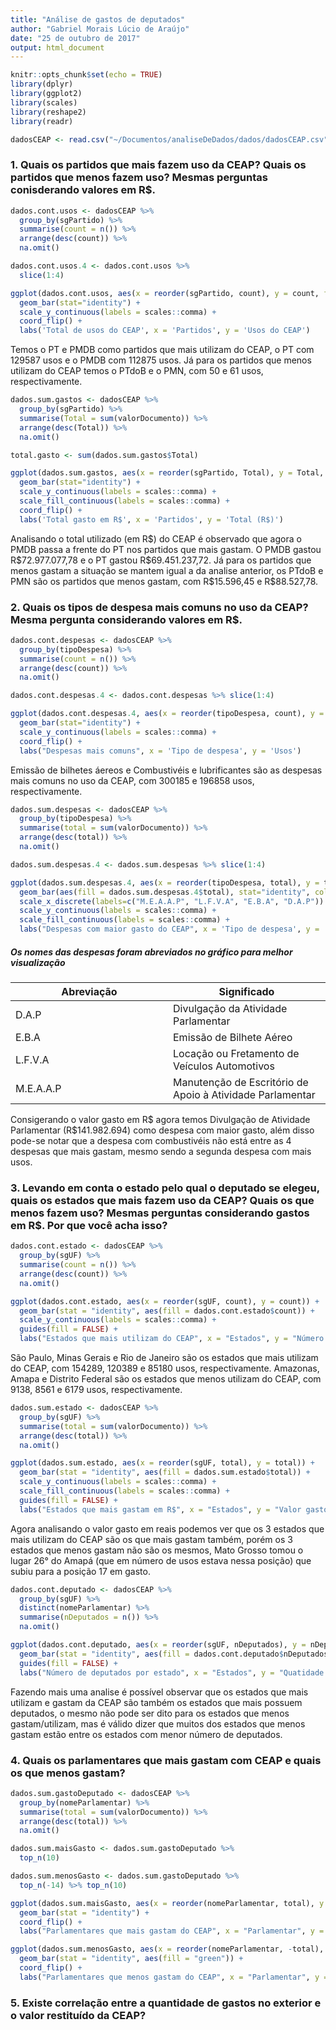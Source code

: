 ```yaml
---
title: "Análise de gastos de deputados"
author: "Gabriel Morais Lúcio de Araújo"
date: "25 de outubro de 2017"
output: html_document
---
```


```r
knitr::opts_chunk$set(echo = TRUE)
library(dplyr)
library(ggplot2)
library(scales)
library(reshape2)
library(readr)
```

```r
dadosCEAP <- read.csv("~/Documentos/analiseDeDados/dados/dadosCEAP.csv")
```

### 1. Quais os partidos que mais fazem uso da CEAP? Quais os partidos que menos fazem uso? Mesmas perguntas conisderando valores em R$.

```r
dados.cont.usos <- dadosCEAP %>%
  group_by(sgPartido) %>%
  summarise(count = n()) %>%
  arrange(desc(count)) %>%
  na.omit()

dados.cont.usos.4 <- dados.cont.usos %>%
  slice(1:4)

ggplot(dados.cont.usos, aes(x = reorder(sgPartido, count), y = count, fill = count)) +
  geom_bar(stat="identity") +
  scale_y_continuous(labels = scales::comma) +
  coord_flip() +
  labs('Total de usos do CEAP', x = 'Partidos', y = 'Usos do CEAP')

```

Temos o PT e PMDB como partidos que mais utilizam do CEAP, o PT com 129587 usos e o PMDB com 112875 usos. Já para os partidos que menos utilizam do CEAP temos o PTdoB e o PMN, com 50 e 61 usos, respectivamente.

```r
dados.sum.gastos <- dadosCEAP %>% 
  group_by(sgPartido) %>% 
  summarise(Total = sum(valorDocumento)) %>% 
  arrange(desc(Total)) %>% 
  na.omit()

total.gasto <- sum(dados.sum.gastos$Total)

ggplot(dados.sum.gastos, aes(x = reorder(sgPartido, Total), y = Total, fill = Total)) +
  geom_bar(stat="identity") +
  scale_y_continuous(labels = scales::comma) +
  scale_fill_continuous(labels = scales::comma) +
  coord_flip() +
  labs('Total gasto em R$', x = 'Partidos', y = 'Total (R$)')
```

Analisando o total utilizado (em R$) do CEAP é observado que agora o PMDB passa a frente do PT nos partidos que mais gastam. O PMDB gastou R$72.977.077,78 e o PT gastou R$69.451.237,72. Já para os partidos que menos gastam a situação se mantem igual a da analise anterior, os PTdoB e PMN são os partidos que menos gastam, com R$15.596,45 e R$88.527,78.

### 2. Quais os tipos de despesa mais comuns no uso da CEAP? Mesma pergunta considerando valores em R$.

```r
dados.cont.despesas <- dadosCEAP %>%
  group_by(tipoDespesa) %>%
  summarise(count = n()) %>%
  arrange(desc(count)) %>%
  na.omit()

dados.cont.despesas.4 <- dados.cont.despesas %>% slice(1:4)

ggplot(dados.cont.despesas.4, aes(x = reorder(tipoDespesa, count), y = count, fill = count)) +
  geom_bar(stat="identity") +
  scale_y_continuous(labels = scales::comma) +
  coord_flip() +
  labs("Despesas mais comuns", x = 'Tipo de despesa', y = 'Usos')
```

Emissão de bilhetes áereos e Combustivéis e lubrificantes são as despesas mais comuns no uso da CEAP, com 300185 e 196858 usos, respectivamente.

```r
dados.sum.despesas <- dadosCEAP %>%
  group_by(tipoDespesa) %>%
  summarise(total = sum(valorDocumento)) %>%
  arrange(desc(total)) %>%
  na.omit()

dados.sum.despesas.4 <- dados.sum.despesas %>% slice(1:4)

ggplot(dados.sum.despesas.4, aes(x = reorder(tipoDespesa, total), y = total)) +
  geom_bar(aes(fill = dados.sum.despesas.4$total), stat="identity", colour="black") +
  scale_x_discrete(labels=c("M.E.A.A.P", "L.F.V.A", "E.B.A", "D.A.P")) +
  scale_y_continuous(labels = scales::comma) +
  scale_fill_continuous(labels = scales::comma) +
  labs("Despesas com maior gasto do CEAP", x = 'Tipo de despesa', y = 'Gasto total (em R$)', fill = 'Total')
```

##### Os nomes das despesas foram abreviados no gráfico para melhor visualização
Abreviação    | Significado
------------- | -------------
D.A.P         | Divulgação da Atividade Parlamentar
E.B.A         | Emissão de Bilhete Aéreo
L.F.V.A       | Locação ou Fretamento de Veículos Automotivos
M.E.A.A.P     | Manutenção de Escritório de Apoio à Atividade Parlamentar

Consigerando o valor gasto em R$ agora temos Divulgação de Atividade Parlamentar (R$141.982.694) como despesa com maior gasto, além disso pode-se notar que a despesa com combustivéis não está entre as 4 despesas que mais gastam, mesmo sendo a segunda despesa com mais usos.

### 3. Levando em conta o estado pelo qual o deputado se elegeu, quais os estados que mais fazem uso da CEAP? Quais os que menos fazem uso? Mesmas perguntas considerando gastos em R$. Por que você acha isso?

```r
dados.cont.estado <- dadosCEAP %>%
  group_by(sgUF) %>%
  summarise(count = n()) %>%
  arrange(desc(count)) %>%
  na.omit()

ggplot(dados.cont.estado, aes(x = reorder(sgUF, count), y = count)) +
  geom_bar(stat = "identity", aes(fill = dados.cont.estado$count)) +
  scale_y_continuous(labels = scales::comma) +
  guides(fill = FALSE) +
  labs("Estados que mais utilizam do CEAP", x = "Estados", y = "Número de usos")
```

São Paulo, Minas Gerais e Rio de Janeiro são os estados que mais utilizam do CEAP, com 154289, 120389 e 85180 usos, respectivamente.
Amazonas, Amapa e Distrito Federal são os estados que menos utilizam do CEAP, com 9138, 8561 e 6179 usos, respectivamente.

```r
dados.sum.estado <- dadosCEAP %>%
  group_by(sgUF) %>%
  summarise(total = sum(valorDocumento)) %>%
  arrange(desc(total)) %>%
  na.omit()

ggplot(dados.sum.estado, aes(x = reorder(sgUF, total), y = total)) + 
  geom_bar(stat = "identity", aes(fill = dados.sum.estado$total)) +
  scale_y_continuous(labels = scales::comma) +
  scale_fill_continuous(labels = scales::comma) +
  guides(fill = FALSE) +
  labs("Estados que mais gastam em R$", x = "Estados", y = "Valor gasto em reais")
```

Agora analisando o valor gasto em reais podemos ver que os 3 estados que mais utilizam do CEAP são os que mais gastam também, porém os 3 estados que menos gastam não são os mesmos, Mato Grosso tomou o lugar 26° do Amapá (que em número de usos estava nessa posição)
que subiu para a posição 17 em gasto.

```r
dados.cont.deputado <- dadosCEAP %>%
  group_by(sgUF) %>%
  distinct(nomeParlamentar) %>%
  summarise(nDeputados = n()) %>%
  na.omit()

ggplot(dados.cont.deputado, aes(x = reorder(sgUF, nDeputados), y = nDeputados)) +
  geom_bar(stat = "identity", aes(fill = dados.cont.deputado$nDeputados)) +
  guides(fill = FALSE) +
  labs("Número de deputados por estado", x = "Estados", y = "Quatidade de deputados")
```

Fazendo mais uma analise é possível observar que os estados que mais utilizam e gastam da CEAP são também os estados que mais possuem deputados, o mesmo não pode ser dito para os estados que menos gastam/utilizam, mas é válido dizer que muitos dos estados que menos gastam estão entre os estados com menor número de deputados.

### 4. Quais os parlamentares que mais gastam com CEAP e quais os que menos gastam?

```r
dados.sum.gastoDeputado <- dadosCEAP %>%
  group_by(nomeParlamentar) %>%
  summarise(total = sum(valorDocumento)) %>%
  arrange(desc(total)) %>%
  na.omit()

dados.sum.maisGasto <- dados.sum.gastoDeputado %>%
  top_n(10)

dados.sum.menosGasto <- dados.sum.gastoDeputado %>%
  top_n(-14) %>% top_n(10)

ggplot(dados.sum.maisGasto, aes(x = reorder(nomeParlamentar, total), y = total, fill = "blue")) +
  geom_bar(stat = "identity") +
  coord_flip() +
  labs("Parlamentares que mais gastam do CEAP", x = "Parlamentar", y = "Valor total gasto")

ggplot(dados.sum.menosGasto, aes(x = reorder(nomeParlamentar, -total), y = total)) +
  geom_bar(stat = "identity", aes(fill = "green")) +
  coord_flip() +
  labs("Parlamentares que menos gastam do CEAP", x = "Parlamentar", y = "Valor total gasto")
```

### 5. Existe correlação entre a quantidade de gastos no exterior e o valor restituído da CEAP? 

```r

```

